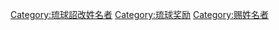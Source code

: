 [[Category:琉球詔改姓名者|Category:琉球詔改姓名者]]
[[Category:琉球奖励|Category:琉球奖励]]
[[Category:赐姓名者|Category:赐姓名者]]